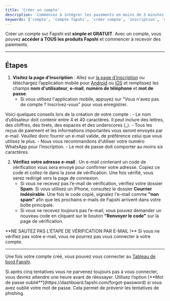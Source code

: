 ```yaml
---
title: 'Créer un compte'
description: 'Commencez à intégrer les paiements en moins de 3 minutes'
keywords: ['compte', 'compte fapshi', 'créer compte', 'inscription', 'compte développeur']
---
```


<Tip>Créer un compte sur Fapshi est **simple et GRATUIT**. Avec un compte, vous pouvez **accéder à TOUS les produits Fapshi** et commencer à recevoir des paiements.</Tip>

---

## Étapes

1. **Visitez la page d’inscription** : Allez sur [la page d’inscription](https://dashboard.fapshi.com/register) ou téléchargez l’application mobile pour [Android](https://play.google.com/store/apps/details?id=com.fapshi) ou [iOS](https://apps.apple.com/ng/app/fapshi/id6443700859) et remplissez les champs **nom d'utilisateur**, **e-mail**, **numéro de téléphone** et **mot de passe**.
   - Si vous utilisez l'application mobile, appuyez sur "Vous n'avez pas de compte ? Inscrivez-vous" pour vous enregistrer.
<Note>
    Voici quelques conseils lors de la création de votre compte :
    - Le nom d’utilisateur doit contenir entre 4 et 40 caractères. Il peut inclure des lettres, des chiffres, des tirets, des espaces et des underscores (_).
    - Tous les reçus de paiement et les informations importantes vous seront envoyés par e-mail. Veuillez donc fournir un e-mail valide, de préférence celui que vous utilisez le plus.
    - Nous vous recommandons d’utiliser votre numéro WhatsApp pour l’inscription.
    - Le mot de passe doit comporter au moins six caractères.
</Note>

2. **Vérifiez votre adresse e-mail** : Un e-mail contenant un code de vérification vous sera envoyé pour confirmer votre adresse. Copiez ce code et collez-le dans la zone de vérification. Une fois vérifié, vous serez redirigé vers la page de connexion.
   - Si vous ne recevez pas l’e-mail de vérification, vérifiez votre dossier **Spam**. Si vous utilisez un iPhone, consultez le dossier **Courrier indésirable**. Une fois le code copié, signalez l'e-mail comme **"non spam"** afin que les prochains e-mails de Fapshi arrivent dans votre boîte principale.
   - Si vous ne recevez toujours pas l’e-mail, vous pouvez demander un nouveau code en cliquant sur le bouton **"Renvoyer le code"** sur la page de vérification.

<Warning>
    **NE SAUTEZ PAS L’ÉTAPE DE VÉRIFICATION PAR E-MAIL !** Si vous ne vérifiez pas votre e-mail, vous ne pourrez pas vous connecter à votre compte.
</Warning>

---

Une fois votre compte créé, vous pouvez vous connecter au [Tableau de bord Fapshi](https://dashboard.fapshi.com).

<Danger>
Si après cinq tentatives vous ne parvenez toujours pas à vous connecter, vous devrez attendre une heure avant de réessayer. Utilisez l’option [**Mot de passe oublié**](https://dashboard.fapshi.com/forgot-password) si vous avez oublié votre mot de passe. Cela permet de prévenir les tentatives de phishing.
</Danger>
